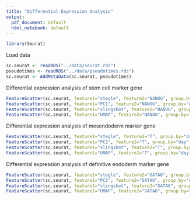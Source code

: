 ```yaml
---
title: "Differential Expression Analysis"
output:
  pdf_document: default
  html_notebook: default
---
```


```r
library(Seurat)
```

Load data
```r
sc.seurat <- readRDS("../data/seurat.rds")
pseudotimes <- readRDS("../data/pseudotimes.rds")
sc.seurat <- AddMetaData(sc.seurat, pseudotimes)
```

Differential expression analysis of stem cell marker gene
```r
FeatureScatter(sc.seurat, feature1="stegle", feature2="NANOG", group.by="day", span=0.2)
FeatureScatter(sc.seurat, feature1="PC1", feature2="NANOG", group.by="day", span=0.2)
FeatureScatter(sc.seurat, feature1="slingshot", feature2="NANOG", group.by="day", span=0.2)
FeatureScatter(sc.seurat, feature1="UMAP", feature2="NANOG", group.by="day", span=0.2)
```

Differential expression analysis of mesendoderm marker gene
```r
FeatureScatter(sc.seurat, feature1="stegle", feature2="T", group.by="day", span=0.2)
FeatureScatter(sc.seurat, feature1="PC1", feature2="T", group.by="day", span=0.2)
FeatureScatter(sc.seurat, feature1="slingshot", feature2="T", group.by="day", span=0.2)
FeatureScatter(sc.seurat, feature1="UMAP", feature2="T", group.by="day", span=0.2)
```

Differential expression analysis of definitive endoderm marker gene
```r
FeatureScatter(sc.seurat, feature1="stegle", feature2="GATA6", group.by="day", span=0.2)
FeatureScatter(sc.seurat, feature1="PC1", feature2="GATA6", group.by="day", span=0.2)
FeatureScatter(sc.seurat, feature1="slingshot", feature2="GATA6", group.by="day", span=0.2)
FeatureScatter(sc.seurat, feature1="UMAP", feature2="GATA6", group.by="day", span=0.2)
```


